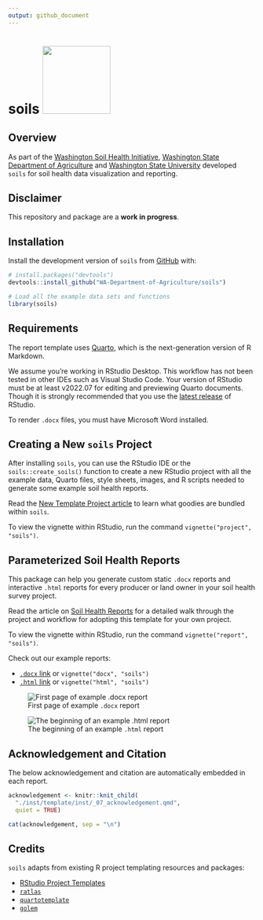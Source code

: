 ```yaml
---
output: github_document
---
```


# soils <a href="https://wa-department-of-agriculture.github.io/soils/">![](man/figures/logo.svg){align="right" height="138"}</a>

<!-- badges: start -->

<!-- badges: end -->

## Overview

As part of the [Washington Soil Health Initiative](https://washingtonsoilhealthinitiative.com/), [Washington State Department of Agriculture](https://agr.wa.gov/departments/land-and-water/natural-resources/soil-health) and [Washington State University](https://soilhealth.wsu.edu/) developed `soils` for soil health data visualization and reporting.

## Disclaimer

This repository and package are a **work in progress**.

## Installation

Install the development version of `soils` from [GitHub](https://github.com/) with:

```r
# install.packages("devtools")
devtools::install_github("WA-Department-of-Agriculture/soils")

# Load all the example data sets and functions
library(soils)
```

## Requirements

The report template uses [Quarto](https://quarto.org/docs/get-started/), which is the next-generation version of R Markdown.

We assume you're working in RStudio Desktop. This workflow has not been tested in other IDEs such as Visual Studio Code. Your version of RStudio must be at least v2022.07 for editing and previewing Quarto documents. Though it is strongly recommended that you use the [latest release](https://posit.co/download/rstudio-desktop/) of RStudio.

To render `.docx` files, you must have Microsoft Word installed.

## Creating a New `soils` Project

After installing `soils`, you can use the RStudio IDE or the `soils::create_soils()` function to create a new RStudio project with all the example data, Quarto files, style sheets, images, and R scripts needed to generate some example soil health reports.

Read the [New Template Project article](https://wa-department-of-agriculture.github.io/soils/articles/project.html) to learn what goodies are bundled within `soils`.

To view the vignette within RStudio, run the command `vignette("project", "soils")`.

## Parameterized Soil Health Reports

This package can help you generate custom static `.docx` reports and interactive `.html` reports for every producer or land owner in your soil health survey project.

Read the article on [Soil Health Reports](https://wa-department-of-agriculture.github.io/soils/articles/report.html) for a detailed walk through the project and workflow for adopting this template for your own project.

To view the vignette within RStudio, run the command `vignette("report", "soils")`.

Check out our example reports:

-   [`.docx` link](https://wa-department-of-agriculture.github.io/soils/articles/docx.html) or `vignette("docx", "soils")`
-   [`.html` link](https://wa-department-of-agriculture.github.io/soils/articles/html.html) or `vignette("html", "soils")`

![First page of example `.docx` report](man/figures/report_docx.png){fig-alt="First page of example .docx report"}

![The beginning of an example `.html` report](man/figures/report_html.png){fig-alt="Screenshot of .html report"}

## Acknowledgement and Citation

The below acknowledgement and citation are automatically embedded in each report.

```r
acknowledgement <- knitr::knit_child(
  "./inst/template/inst/_07_acknowledgement.qmd", 
  quiet = TRUE)

cat(acknowledgement, sep = "\n")
```

## Credits

`soils` adapts from existing R project templating resources and packages:

-   [RStudio Project Templates](https://rstudio.github.io/rstudio-extensions/rstudio_project_templates.html)
-   [`ratlas`](https://github.com/atlas-aai/ratlas)
-   [`quartotemplate`](https://github.com/Pecners/quartotemplate)
-   [`golem`](https://github.com/ThinkR-open/golem/)
